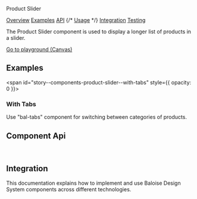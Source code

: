 
<bal-doc-banner id="story--components-product-slider--basic" status="rebranded,sass">Product Slider</bal-doc-banner>

<bal-doc-tabs>
  <a href="#story--components-accordion--basic">Overview</a>
  <a href="#examples">Examples</a>
  <a href="#component-api">API</a>
  {/* <a href="#usage">Usage</a> */}
  <a href="#integration">Integration</a>
  <a href="#testing">Testing</a>
</bal-doc-tabs>

<bal-doc-lead>The Product Slider component is used to display a longer list of products in a slider.</bal-doc-lead>

<Canvas withSource="open">
  <Story id="components-product-slider--basic" />
</Canvas>

<bal-doc-app>
  <bal-button-group class="mb-6" position="center">
    <a class="button is-primary" href="?path=/story/components-product-slider--basic">
      Go to playground (Canvas)
    </a>
  </bal-button-group>
</bal-doc-app>

## Examples

<span id="story--components-product-slider--with-tabs" style={{ opacity: 0 }}></span>

### With Tabs

Use "bal-tabs" component for switching between categories of products.

<Canvas>
  <Story id="components-product-slider--with-tabs" />
</Canvas>

## Component Api

<Description markdown={readme} />

<br />

## Integration

This documentation explains how to implement and use Baloise Design System components across different technologies.

<bal-doc-link-list>
  <a href="?path=/docs/getting-started-html5-overview--page">
    <bal-doc-link-list-item template="html5"></bal-doc-link-list-item>
  </a>
  <a href="?path=/docs/getting-started-vue-overview--page">
    <bal-doc-link-list-item template="vue"></bal-doc-link-list-item>
  </a>
  <a href="?path=/docs/getting-started-angular-overview--page">
    <bal-doc-link-list-item template="angular"></bal-doc-link-list-item>
  </a>
  <a href="?path=/docs/getting-started-react-overview--page">
    <bal-doc-link-list-item template="react"></bal-doc-link-list-item>
  </a>
</bal-doc-link-list>


<Description markdown={testing} />

<bal-doc-github link="/components/bal-product-slider/stories/bal-product-slider.docs.mdx"></bal-doc-github>
